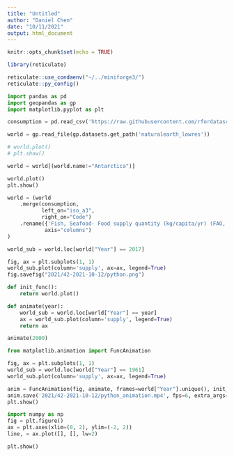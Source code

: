 ```yaml
---
title: "Untitled"
author: "Daniel Chen"
date: "10/11/2021"
output: html_document
---
```


```r
knitr::opts_chunk$set(echo = TRUE)

library(reticulate)

reticulate::use_condaenv("~/../miniforge3/")
reticulate::py_config()
```


```python
import pandas as pd
import geopandas as gp
import matplotlib.pyplot as plt
```

```python
consumption = pd.read_csv('https://raw.githubusercontent.com/rfordatascience/tidytuesday/master/data/2021/2021-10-12/fish-and-seafood-consumption-per-capita.csv')
```

```python
world = gp.read_file(gp.datasets.get_path('naturalearth_lowres'))
```

```python
# world.plot()
# plt.show()
```

```python
world = world[(world.name!="Antarctica")]
```

```python
world.plot()
plt.show()
```

```python
world = (world
    .merge(consumption,
           left_on="iso_a3",
           right_on="Code")
    .rename({'Fish, Seafood- Food supply quantity (kg/capita/yr) (FAO, 2020)': "supply"},
            axis="columns")
)

```

```python
world_sub = world.loc[world["Year"] == 2017]

fig, ax = plt.subplots(1, 1)
world_sub.plot(column='supply', ax=ax, legend=True)
fig.savefig("2021/42-2021-10-12/python.png")
```

```python
def init_func():
    return world.plot()

def animate(year):
    world_sub = world.loc[world["Year"] == year]
    ax = world_sub.plot(column='supply', legend=True)
    return ax

```

```python
animate(2000)
```


```python
from matplotlib.animation import FuncAnimation

fig, ax = plt.subplots(1, 1)
world_sub = world.loc[world["Year"] == 1961]
world_sub.plot(column='supply', ax=ax, legend=True)

anim = FuncAnimation(fig, animate, frames=world["Year"].unique(), init_func = init_func, interval=10, blit=True)
anim.save('2021/42-2021-10-12/python_animation.mp4', fps=6, extra_args=['-vcodec', 'libx264'])
plt.show()

```

```python
import numpy as np
fig = plt.figure()
ax = plt.axes(xlim=(0, 2), ylim=(-2, 2))
line, = ax.plot([], [], lw=2)

plt.show()
```

